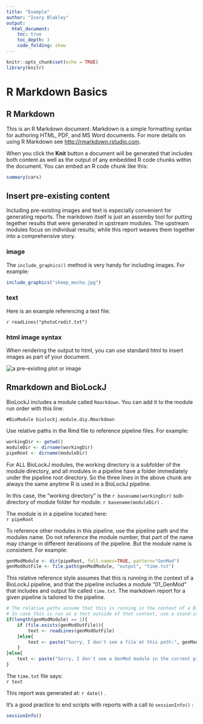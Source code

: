 ```yaml
---
title: "Example"
author: "Ivory Blakley"
output:
  html_document:
    toc: true
    toc_depth: 3
    code_folding: show
---
```


```r
knitr::opts_chunk$set(echo = TRUE)
library(knitr)
```

# R Markdown Basics

## R Markdown

This is an R Markdown document. Markdown is a simple formatting syntax for authoring HTML, PDF, and MS Word documents. For more details on using R Markdown see <http://rmarkdown.rstudio.com>.

When you click the **Knit** button a document will be generated that includes both content as well as the output of any embedded R code chunks within the document. You can embed an R code chunk like this:

```r
summary(cars)
```

## Insert pre-existing content

Including pre-existing images and text is especially convenient for generating reports.  The markdown itself is just an assemby tool for putting tegether results that were generated in upstream modules.  The upstream modules focus on individual results; while this report weaves them together into a comprehensive story.

### image

The `include_graphics()` method is very handy for including images.  For example:

```r
include_graphics("sheep_mocha.jpg")
```

### text

Here is an example referencing a text file:

``r readLines("photoCredit.txt")``

### html image syntax

When rendering the output to html, you can use standard html to insert images as part of your document.

<img src="sheep_mocha.jpg" alt="a pre-existing plot or image">

\newpage
## Rmarkdown and BioLockJ

BioLockJ includes a module called `Rmarkdown`.  You can add it to the module run order with this line:

`#BioModule biolockj.module.diy.Rmarkdown`

Use relative paths in the Rmd file to reference pipeline files.  For example:
```r
workingDir <- getwd()
moduleDir <- dirname(workingDir)
pipeRoot <- dirname(moduleDir)
```

For ALL BioLockJ modules, the working directory is a subfolder of the module directory, and all modules in a pipeline have a folder immediately under the pipeline root directory. So the three lines in the above chunk are always the same anytime R is used in a BioLockJ pipeline.

In this case, the "working directory" is the ``r basename(workingDir)`` sub-directory of module folder for module: ``r basename(moduleDir)`` .

The module is in a pipeline located here:                     
``r pipeRoot``

To reference other modules in this pipeline, use the pipeline path and the modules name.  Do not reference the module number, that part of the name may change in different iteratioons of the pipeline.  But the module name is consistent.  For example:
```r
genModModule <- dir(pipeRoot, full.names=TRUE, pattern="GenMod")
genModOutFile <- file.path(genModModule, "output", "time.txt")
```

This relative reference style assumes that this is running in the context of a BioLockJ pipeline, and that the pipeline includes a module "01_GenMod" that includes and output file called `time.txt`.  The markdown report for a given pipeline is tailored to the pipeline.

```r
# The relative paths assume that this is running in the context of a BioLockJ pipeline
# In case this is run as a test outside of that context, use a stand-in message instead of all-out failure.
if(length(genModModule) == 1){
    if (file.exists(genModOutFile)){
        text <- readLines(genModOutFile)
    }else{
        text <- paste("Sorry, I don't see a file at this path:", genModOutFile)
    }
}else{
    text <- paste("Sorry, I don't see a GenMod module in the current pipeline.")
}
```

The `time.txt` file says:                  
``r text``

This report was generated at: ``r date()`` .

\newpage
It's a good practice to end scripts with reports with a call to `sessionInfo()` :

```r
sessionInfo()
```
